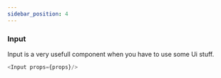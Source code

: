 ```yaml
---
sidebar_position: 4
---
```


### Input 
Input is a very usefull component when you have to use some Ui stuff.


```js title="sidebars.js"
<Input props={props}/>
```
